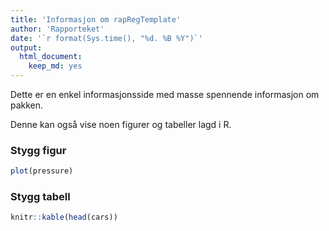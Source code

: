 ```yaml
---
title: 'Informasjon om rapRegTemplate'
author: 'Rapporteket'
date: '`r format(Sys.time(), "%d. %B %Y")`'
output: 
  html_document: 
    keep_md: yes
---
```




Dette er en enkel informasjonsside med masse spennende informasjon om pakken.

Denne kan også vise noen figurer og tabeller lagd i R.

### Stygg figur

```r
plot(pressure)
```

### Stygg tabell

```r
knitr::kable(head(cars))
```
